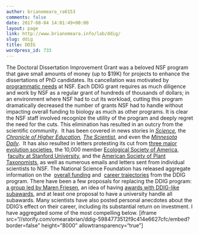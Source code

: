 ```yaml
---
author: brianomeara_ra6153
comments: false
date: 2017-08-04 14:01:49+00:00
layout: page
link: http://www.brianomeara.info/lab/ddig/
slug: ddig
title: DDIG
wordpress_id: 733
---
```


The Doctoral Dissertation Improvement Grant was a beloved NSF program that gave small amounts of money (up to $19K) for projects to enhance the dissertations of PhD candidates.
Its cancellation was motivated by [programmatic needs](https://debblog.nsfbio.com/2017/06/06/ddigs-come-to-a-close/) at NSF. Each DDIG grant requires as much diligence and work by NSF as a regular grant of hundreds of thousands of dollars; in an environment where NSF had to cut its workload, cutting this program dramatically decreased the number of grants NSF had to handle without impacting overall funding to biology as much as other programs. It is clear the NSF staff involved recognize the utility of the program and deeply regret the need for the cuts.
This elimination has resulted in an outcry from the scientific community.  It has been covered in news stories in _[Science](http://www.sciencemag.org/news/2017/06/ecologists-protest-sudden-end-nsf-dissertation-grants),_ the _[Chronicle of Higher Education](http://www.chronicle.com/article/universities-are-getting-a/240454/), _[_The Scientist_](http://www.the-scientist.com/?articles.view/articleNo/49614/title/NSF-Cuts-PhD-Training-Grant/), and even the [_Minnesota Daily_](http://www.mndaily.com/article/2017/06/nsf-discontinues-research-grant-leaving-u-grad-students-disappointed).  It has also resulted in letters protesting its cut from [three major evolution societies](http://www.systbio.org/letters.html#NSFDDIG), the 10,000 member [Ecological Society of America](http://www.esa.org/esablog/ecology-in-policy/esa-urges-nsf-to-keep-the-doctoral-dissertation-improvement-grant-ddig-program/),  [faculty at Stanford University](https://twitter.com/TadashiFukami/status/875481525424242689), and the [American Society of Plant Taxonomists](https://aspt.net/blog/2017/6/16/aspt-presidents-letter-address-elimination-of-nsf-ddig#.WYSCZq3-22w), as well as numerous emails and letters sent from individual scientists to NSF.
The National Science Foundation has released aggregate information on the  [overall funding](https://debblog.nsfbio.com/2014/06/24/deb-numbers-ddiging-down-into-dissertation-data/) and  [career trajectories](https://debblog.nsfbio.com/2014/07/08/assessing-the-value-of-the-doctoral-dissertation-improvement-grant-2/) from the DDIG program.
There have been a few proposals for replacing the DDIG program: [a group led by Maren Friesen](https://friesen.plantbiology.msu.edu/?p=681), an idea of having [awards with DDIG-like subawards](https://twitter.com/omearabrian/status/872488653246930945), and at least one proposal to have a university handle all subawards.
Many scientists have also posted personal anecdotes about the DDIG's effect on their career, including its substantial return on investment. I have aggregated some of the most compelling below.
[iframe src="//storify.com/omearabrian/ddig-5984773512f9c414e6627cfc/embed?border=false" height="8000" allowtransparency="true"]

